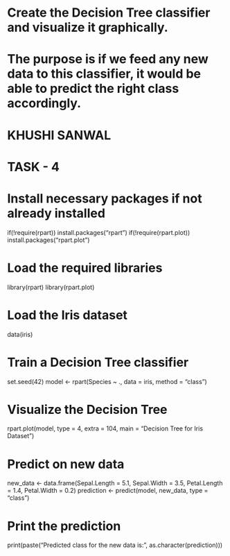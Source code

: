# Create the Decision Tree classifier and visualize it graphically.
# The purpose is if we feed any new data to this classifier, it would be able to predict the right class accordingly.

# KHUSHI SANWAL

# TASK - 4

# Install necessary packages if not already installed

if(!require(rpart)) install.packages("rpart")
if(!require(rpart.plot)) install.packages("rpart.plot")

# Load the required libraries

library(rpart)
library(rpart.plot)

# Load the Iris dataset

data(iris)

# Train a Decision Tree classifier

set.seed(42)
model <- rpart(Species ~ ., data = iris, method = "class")

# Visualize the Decision Tree

rpart.plot(model, type = 4, extra = 104, main = "Decision Tree for Iris Dataset")

# Predict on new data

new_data <- data.frame(Sepal.Length = 5.1, Sepal.Width = 3.5, Petal.Length = 1.4, Petal.Width = 0.2)
prediction <- predict(model, new_data, type = "class")

# Print the prediction

print(paste("Predicted class for the new data is:", as.character(prediction)))
